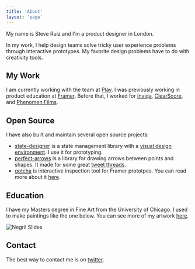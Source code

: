 ```yaml
---
title: 'About'
layout: 'page'
---
```


My name is Steve Ruiz and I'm a product designer in London.

In my work, I help design teams solve tricky user experience problems through interactive prototypes. My favorite design problems have to do with creativity tools.

## My Work

I am currently working with the team at [Play](https://www.createwithplay.com/). I was previously working in product education at [Framer](https://framer.com/). Before that, I worked for [Inviqa](https://inviqa.com/), [ClearScore](https://www.clearscore.com/), and [Phenomen Films](https://www.phenomentrust.org/).

## Open Source

I have also built and maintain several open source projects:

- [state-designer](https://state-designer.com/) is a state management library with a [visual design environment](https://ide.state-designer.com/). I use it for prototyping.
- [perfect-arrows](https://github.com/steveruizok/perfect-arrows) is a library for drawing arrows between points and shapes. It made for some great [tweet threads](https://twitter.com/steveruizok/status/1283139008499986437).
- [gotcha](https://github.com/steveruizok/gotcha/) is interactive inspection tool for Framer prototpes. You can read more about it [here](https://blog.framer.com/introducing-gotcha-for-framer-b45bb8d9da86).

## Education

I have my Masters degree in Fine Art from the University of Chicago. I used to make paintings like the one below. You can see more of my artwork [here](https://steveruizart.com/post/143940690557/negril-slides-gouache-ink-and-enamel-on).

![Negril Slides](images/slides.jpg 'Negril Slides. Gouache, Ink, and Enamel on Paper, 7.5 x 11.5", 2016')

## Contact

The best way to contact me is on [twitter](https://twitter.com/steveruizok).
